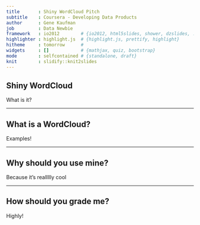 ```yaml
---
title       : Shiny WordCloud Pitch
subtitle    : Coursera - Developing Data Products
author      : Gene Kaufman
job         : Data Newbie
framework   : io2012        # {io2012, html5slides, shower, dzslides, ...}
highlighter : highlight.js  # {highlight.js, prettify, highlight}
hitheme     : tomorrow      # 
widgets     : []            # {mathjax, quiz, bootstrap}
mode        : selfcontained # {standalone, draft}
knit        : slidify::knit2slides
---
```


## Shiny WordCloud

What is it?

--- 

## What is a WordCloud?

Examples!

--- 

## Why should you use mine?

Because it's reallllly cool

--- 

## How should you grade me?

Highly!




